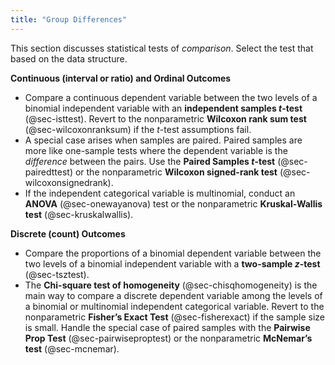 ```yaml
---
title: "Group Differences"
---
```


This section discusses statistical tests of _comparison_. Select the test that based on the data structure.

**Continuous (interval or ratio) and Ordinal Outcomes**

- Compare a continuous dependent variable between the two levels of a binomial independent variable with an **independent samples _t_-test** (@sec-isttest). Revert to the nonparametric **Wilcoxon rank sum test** (@sec-wilcoxonranksum) if the _t_-test assumptions fail. 
- A special case arises when samples are paired. Paired samples are more like one-sample tests where the dependent variable is the _difference_ between the pairs. Use the **Paired Samples _t_-test** (@sec-pairedttest) or the nonparametric **Wilcoxon signed-rank test** (@sec-wilcoxonsignedrank).
- If the independent categorical variable is multinomial, conduct an **ANOVA** (@sec-onewayanova) test or the nonparametric **Kruskal-Wallis test** (@sec-kruskalwallis).

**Discrete (count) Outcomes**

- Compare the proportions of a binomial dependent variable between the two levels of a binomial independent variable with a **two-sample _z_-test** (@sec-tsztest). 
- The **Chi-square test of homogeneity** (@sec-chisqhomogeneity) is the main way to compare a discrete dependent variable among the levels of a binomial or multinomial independent categorical variable. Revert to the nonparametric **Fisher's Exact Test** (@sec-fisherexact) if the sample size is small. Handle the special case of paired samples with the **Pairwise Prop Test** (@sec-pairwiseproptest) or the nonparametric **McNemar's test** (@sec-mcnemar).
